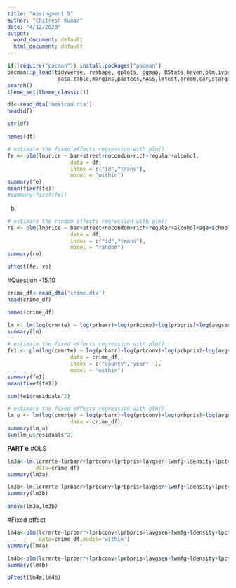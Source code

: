 ---
title: "Assingment 9"
author: "Chitresh Kumar"
date: "4/12/2020"
output:
  word_document: default
  html_document: default
---

```{r r loadPackages, warning=FALSE, message=FALSE, results='hide' }
if(!require("pacman")) install.packages("pacman")
pacman::p_load(tidyverse, reshape, gplots, ggmap, RStata,haven,plm,ivpanel,
                data.table,margins,pastecs,MASS,lmtest,broom,car,stargazer,sandwich,knitr,dplyr)
search()
theme_set(theme_classic())
```

```{r}
df<-read_dta('mexican.dta')
head(df)
```

```{r}
str(df)
```

```{r}
names(df)
```
```{r}
# estimate the fixed effects regression with plm()
fe <- plm(lnprice ~ bar+street+nocondom+rich+regular+alcohol, 
                    data = df,
                    index = c("id","trans"), 
                    model = "within")
summary(fe)
mean(fixef(fe))
#summary(fixef(fe))
```



b)
```{r}
# estimate the random effects regression with plm()
re <- plm(lnprice ~ bar+street+nocondom+rich+regular+alcohol+age+school+attractive, 
                    data = df,
                    index = c("id","trans"), 
                    model = "random")
summary(re)
```

```{r}
phtest(fe, re)
```



#Question -15.10
```{r}
crime_df<-read_dta('crime.dta')
head(crime_df)
```

```{r}
names(crime_df)
```

```{r}
lm <- lm(log(crmrte) ~ log(prbarr)+log(prbconv)+log(prbpris)+log(avgsen)+log(wmfg) , data=crime_df)
summary(lm)
```



```{r}
# estimate the fixed effects regression with plm()
fe1 <- plm(log(crmrte) ~ log(prbarr)+log(prbconv)+log(prbpris)+log(avgsen)+log(wmfg), 
                    data = crime_df,
                    index = c("county","year"  ), 
                    model = "within")
summary(fe1)
mean(fixef(fe1))
```

```{r}
sum(fe1$residuals^2)
```

```{r}
# estimate the fixed effects regression with plm()
lm_u <- lm(log(crmrte) ~ log(prbarr)+log(prbconv)+log(prbpris)+log(avgsen)+log(wmfg)+county , 
                    data = crime_df)
summary(lm_u)
sum(lm_u$residuals^2)
```
**PART e**
#OLS
```{r}
lm3a<-lm(lcrmrte~lprbarr+lprbconv+lprbpris+lavgsen+lwmfg+ldensity+lpctymle+d82+d83+d84+d85+d86+d87,
         data=crime_df)
summary(lm3a)
```
```{r}
lm3b<-lm(lcrmrte~lprbarr+lprbconv+lprbpris+lavgsen+lwmfg+ldensity+lpctymle,data=crime_df)
summary(lm3b)
```

```{r}
anova(lm3a,lm3b)
```


#Fixed effect
```{r}
lm4a<-plm(lcrmrte~lprbarr+lprbconv+lprbpris+lavgsen+lwmfg+ldensity+lpctymle+d82+d83+d84+d85+d86+d87,
          data=crime_df,model='within')
summary(lm4a)
```


```{r}
lm4b<-plm(lcrmrte~lprbarr+lprbconv+lprbpris+lavgsen+lwmfg+ldensity+lpctymle,data=crime_df,model='within')
summary(lm4b)
```


```{r}
pFtest(lm4a,lm4b)
```